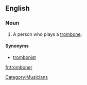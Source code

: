 ==English==

===Noun===
{{en-noun}}

# {{nonstandard}} A person who plays a [[trombone]].

====Synonyms====
* [[trombonist]] {{qualifier|standard}}

[[Category:Musicians]]

[[fr:tromboner]]